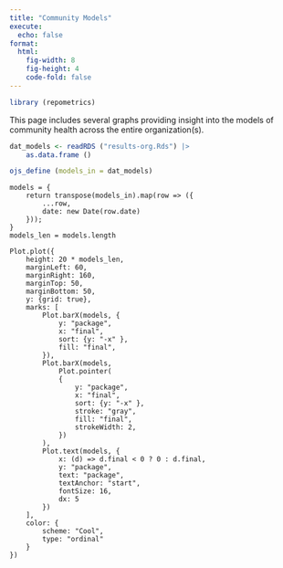 ```yaml
---
title: "Community Models"
execute:
  echo: false
format: 
  html:
    fig-width: 8
    fig-height: 4
    code-fold: false
---
```


```r
library (repometrics)
```
This page includes several graphs providing insight into the models of
community health across the entire organization(s).

```r
dat_models <- readRDS ("results-org.Rds") |>
    as.data.frame ()
```
```r
ojs_define (models_in = dat_models)
```
```ojs
models = {
    return transpose(models_in).map(row => ({
        ...row,
        date: new Date(row.date)
    }));
}
models_len = models.length
```


```ojs
Plot.plot({
    height: 20 * models_len,
    marginLeft: 60,
    marginRight: 160,
    marginTop: 50,
    marginBottom: 50,
    y: {grid: true},
    marks: [
        Plot.barX(models, {
            y: "package",
            x: "final",
            sort: {y: "-x" },
            fill: "final",
        }),
        Plot.barX(models,
            Plot.pointer(
            {
                y: "package",
                x: "final",
                sort: {y: "-x" },
                stroke: "gray",
                fill: "final",
                strokeWidth: 2,
            })
        ),
        Plot.text(models, {
            x: (d) => d.final < 0 ? 0 : d.final,
            y: "package",
            text: "package",
            textAnchor: "start",
            fontSize: 16,
            dx: 5
        })
    ],
    color: {
        scheme: "Cool",
        type: "ordinal"
    }
})
```
